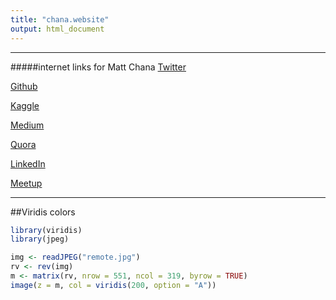 ```yaml
---
title: "chana.website"
output: html_document
---
```


***
#####internet links for Matt Chana
[Twitter](https://twitter.com/GoChanaGo)

[Github](https://github.com/rancherobeans)

[Kaggle](https://www.kaggle.com/rancherobeans)

[Medium](https://medium.com/@RancheroBeans)

[Quora](https://www.quora.com/profile/Matt-Chana-1)

[LinkedIn](https://www.linkedin.com/in/matthewchana)

[Meetup](https://www.meetup.com/members/14467262/)

***  

##Viridis colors
```r
library(viridis)
library(jpeg)
```

```r
img <- readJPEG("remote.jpg")
rv <- rev(img)
m <- matrix(rv, nrow = 551, ncol = 319, byrow = TRUE)
image(z = m, col = viridis(200, option = "A"))
```
